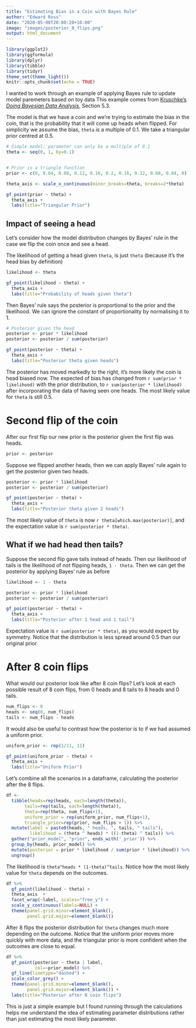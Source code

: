 ---
title: "Estimating Bias in a Coin with Bayes Rule"
author: "Edward Ross"
date: "2020-05-08T20:00:20+10:00"
image: "images/posterior_8_flips.png"
output: html_document
---

```{r setup, include=FALSE}
library(ggplot2)
library(ggformula)
library(dplyr)
library(tibble)
library(tidyr)
theme_set(theme_light())
knitr::opts_chunk$set(echo = TRUE)
```

I wanted to work through an example of applying Bayes rule to update model paremeters based on toy data
This example comes from [Kruschke's *Doing Bayesian Data Analysis*](https://doingbayesiandataanalysis.blogspot.com/), Section 5.3.

The model is that we have a coin and we're trying to estimate the bias in the coin, that is the probability that it will come up heads when flipped.
For simplicity we assume the bias, `theta` is a multiple of 0.1.
We take a triangular prior centred at 0.5.

```{r}
# Simple model; parameter can only be a multiple of 0.1
theta <- seq(0, 1, by=0.1)


# Prior is a triangle function
prior <- c(0, 0.04, 0.08, 0.12, 0.16, 0.2, 0.16, 0.12, 0.08, 0.04, 0)

```

```{r triangle_prio, echo=FALSE}
theta_axis <- scale_x_continuous(minor_breaks=theta, breaks=2*theta)

gf_point(prior ~ theta) +
  theta_axis +
  labs(title="Triangular Prior")
```

## Impact of seeing a head

Let's consider how the model distribution changes by Bayes' rule in the case we flip the coin once and see a head.

The likelihood of getting a head given `theta`, is just `theta` (because it's the head bias by definition)

```{r}
likelihood <- theta
```

```{r, echo=FALSE}
gf_point(likelihood ~ theta) +
  theta_axis +
  labs(title="Probability of heads given theta")
```

Then Bayes' rule says the posterior is proportional to the prior and the likelihood.
We can ignore the constant of proportionality by normalising it to 1.

```{r}
# Posterior given the head
posterior <- prior * likelihood
posterior <- posterior / sum(posterior)
```

```{r, echo=FALSE}
gf_point(posterior ~ theta) +
  theta_axis +
  labs(title="Posterior theta given heads")
```

The posterior has moved markedly to the right, it's more likely the coin is head biased now.
The expected of bias has changed from `r sum(prior * likelihood)` with the prior distribution, to `r sum(posterior * likelihood)` after incorporating the data of having seen one heads.
The most likely value for `theta` is still 0.5.


# Second flip of the coin

After our first flip our new prior is the posterior given the first flip was heads.

```{r}
prior <- posterior
```

Suppose we flipped another heads, then we can apply Bayes' rule again to get the posterior given two heads.

```{r}
posterior <- prior * likelihood
posterior <- posterior / sum(posterior)
```


```{r, echo=FALSE}
gf_point(posterior ~ theta) +
  theta_axis +
  labs(title="Posterior theta given 2 heads")
```

The most likely value of `theta` is now `r theta[which.max(posterior)]`, and the expectation value is `r sum(posterior * theta)`.


## What if we had head then tails?

Suppose the second flip gave tails instead of heads.
Then our likelihood of tails is the likelihood of not flipping heads, `1 - theta`.
Then we can get the posterior by applying Bayes' rule as before

```{r}
likelihood <- 1 - theta

posterior <- prior * likelihood
posterior <- posterior / sum(posterior)
```

```{r, echo=FALSE}
gf_point(posterior ~ theta) +
  theta_axis +
  labs(title="Posterior after 1 head and 1 tail")
```

Expectation value is `r sum(posterior * theta)`, as you would expect by symmetry.
Notice that the distribution is less spread around 0.5 than our original prior.

# After 8 coin flips

What would our posterior look like after 8 coin flips?
Let's look at each possible result of 8 coin flips, from 0 heads and 8 tails to 8 heads and 0 tails.

```{r}
num_flips <- 8
heads <- seq(0, num_flips)
tails <- num_flips - heads
```

It would also be useful to contrast how the posterior is to if we had assumed a uniform prior.

```{r}
uniform_prior <- rep(1/11, 11)
```

```{r, echo=FALSE}
gf_point(uniform_prior ~ theta) +
  theta_axis +
  labs(title="Uniform Prior")
```

Let's combine all the scenarios in a dataframe, calculating the posterior after the 8 flips.

```{r}
df <-
  tibble(heads=rep(heads, each=length(theta)),
       tails=rep(tails, each=length(theta)),
       theta=rep(theta, num_flips+1),
       uniform_prior = rep(uniform_prior, num_flips+1),
       triangle_prior=rep(prior, num_flips + 1)) %>%
  mutate(label = paste0(heads, " heads, ", tails, " tails"),
         likelihood = (theta ^ heads) * ((1-theta) ^ tails)) %>%
  gather("prior_model", "prior", ends_with('_prior')) %>%
  group_by(heads, prior_model) %>%
  mutate(posterior = prior * likelihood / sum(prior * likelihood)) %>%
  ungroup()
```

The likelihood is `theta^heads * (1-theta)^tails`.
Notice how the most likely value for `theta` depends on the outcomes.

```{r, echo=FALSE}
df %>%
  gf_point(likelihood ~ theta) +
  theta_axis  +
  facet_wrap(~label, scales="free_y") +
  scale_y_continuous(labels=NULL) +
  theme(panel.grid.minor=element_blank(),
        panel.grid.major=element_blank())
```

After 8 flips the posterior distribution for `theta` changes much more depending on the outcome.
Notice that the uniform prior moves more quickly with more data, and the triangular prior is more confident when the outcomes are close to equal.

```{r, echo=FALSE}
df %>%
  gf_point(posterior ~ theta | label,
           col=~prior_model) %>%
  gf_line(linetype="dashed") +
  scale_color_grey() +
  theme(panel.grid.minor=element_blank(),
        panel.grid.major=element_blank()) +
  labs(title="Posterior after 8 coin flips")
```

This is just a simple example but I found running through the calculations helps me understand the idea of estimating parameter distributions rather than just estimating the most likely parameter.